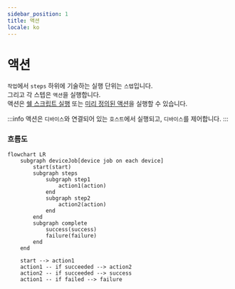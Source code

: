 ```yaml
---
sidebar_position: 1
title: 액션
locale: ko
---
```


# 액션

`작업`에서 `steps` 하위에 기술하는 실행 단위는 `스텝`입니다.<br/>
그리고 각 스텝은 `액션`을 실행합니다.<br/>
액션은 [쉘 스크립트 실행](./run) 또는 [미리 정의된 액션](/routine/actions/predefined-actions)을 실행할 수 있습니다.<br/>

:::info
액션은 `디바이스`와 연결되어 있는 `호스트`에서 실행되고, `디바이스`를 제어합니다.
:::

### 흐름도

```mermaid
flowchart LR
    subgraph deviceJob[device job on each device]
        start(start)
        subgraph steps
            subgraph step1
                action1(action)
            end
            subgraph step2
                action2(action)
            end
        end
        subgraph complete
            success(success)
            failure(failure)
        end
    end

    start --> action1
    action1 -- if succeeded --> action2
    action2 -- if succeeded --> success
    action1 -- if failed --> failure
```
